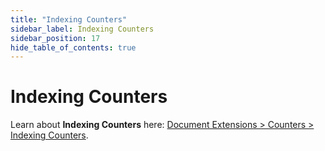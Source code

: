 ```yaml
---
title: "Indexing Counters"
sidebar_label: Indexing Counters
sidebar_position: 17
hide_table_of_contents: true
---
```



# Indexing Counters
<Admonition type="info" title="Info">

Learn about **Indexing Counters** here: [Document Extensions &gt; Counters &gt; Indexing Counters](../document-extensions/counters/indexing).  

</Admonition>

